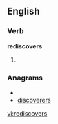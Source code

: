 ==English==
===Verb===
'''rediscovers'''
# {{third-person singular of|[[rediscover]]}}

===Anagrams===
* {{alphagram|cdeeiorrssv}}
* [[discoverers#English|discoverers]]

[[vi:rediscovers]]